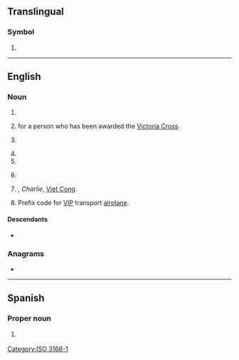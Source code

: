 {{also|vc|.vc|Vc.|vç|V.C.}}
==Translingual==

===Symbol===
{{head|mul|symbol}}

# {{n-g|The [[ISO]] 3166-1 two-letter (alpha-2) code for [[Saint Vincent and the Grenadines]].}}

[[Category:ISO 3166-1]]

----

==English==

===Noun===
{{en-noun|~}}

# {{init of|en|Victoria Cross}}
# {{1|post-nominal letters}} for a person who has been awarded the [[Victoria Cross]].
# {{lb|en|education}} {{init of|en|vice-chancellor}}
# {{init of|en|venture capitalist}}
# {{init of|en|venture capital}}
# {{lb|en|UK|education}} {{init of|en|[[voluntary controlled school|voluntary controlled]]}}
# {{lb|en|US|army|historical}} {{init of|en||Victor Charlie|nodot=1}}, ''Charlie'', [[Viet Cong]].
# {{lb|en|US|air force|aviation}} Prefix code for [[VIP]] transport [[airplane]].

====Descendants====
* {{desc|bn|ভিসি|bor=1}}

===Anagrams===
* {{anagrams|en|a=cv|CV|cv.}}

----

==Spanish==

===Proper noun===
{{head|es|proper noun}}

# {{abbreviation of|es|Veracruz}} {{gloss|Mexican state}}